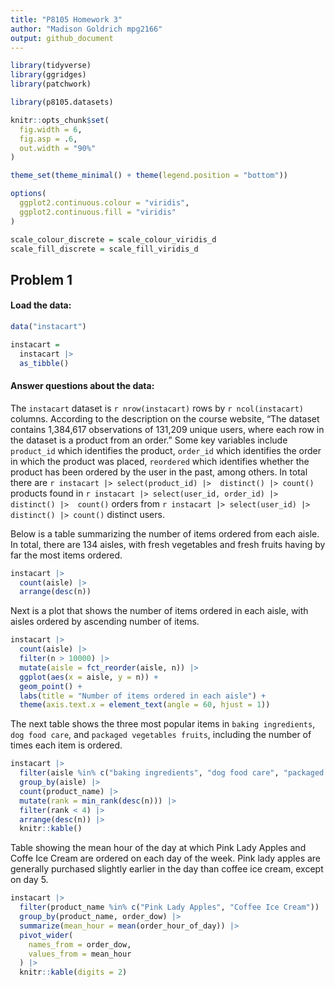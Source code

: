 ```yaml
---
title: "P8105 Homework 3"
author: "Madison Goldrich mpg2166"
output: github_document
---
```


```r
library(tidyverse)
library(ggridges)
library(patchwork)

library(p8105.datasets)

knitr::opts_chunk$set(
  fig.width = 6,
  fig.asp = .6,
  out.width = "90%"
)

theme_set(theme_minimal() + theme(legend.position = "bottom"))

options(
  ggplot2.continuous.colour = "viridis",
  ggplot2.continuous.fill = "viridis"
)

scale_colour_discrete = scale_colour_viridis_d
scale_fill_discrete = scale_fill_viridis_d
```


## Problem 1

#### Load the data:

```r
data("instacart")

instacart =
  instacart |> 
  as_tibble()
```

#### Answer questions about the data: 

The `instacart` dataset is `r nrow(instacart)` rows by `r ncol(instacart)` columns. According to the description on the course website, "The dataset contains 1,384,617 observations of 131,209 unique users, where each row in the dataset is a product from an order." Some key variables include `product_id` which identifies the product, `order_id` which identifies the order in which the product was placed, `reordered` which identifies whether the product has been ordered by the user in the past, among others. In total there are `r instacart |> select(product_id) |>  distinct() |> count()` products found in `r instacart |> select(user_id, order_id) |>  distinct() |>  count()` orders from `r instacart |> select(user_id) |> distinct() |> count()` distinct users.

Below is a table summarizing the number of items ordered from each aisle. In total, there are 134 aisles, with fresh vegetables and fresh fruits having by far the most items ordered.

```r
instacart |> 
  count(aisle) |> 
  arrange(desc(n))
```

Next is a plot that shows the number of items ordered in each aisle, with aisles ordered by ascending number of items.

```r
instacart |> 
  count(aisle) |> 
  filter(n > 10000) |> 
  mutate(aisle = fct_reorder(aisle, n)) |> 
  ggplot(aes(x = aisle, y = n)) +
  geom_point() +
  labs(title = "Number of items ordered in each aisle") +
  theme(axis.text.x = element_text(angle = 60, hjust = 1))
```

The next table shows the three most popular items in `baking ingredients`, `dog food care`, and `packaged vegetables fruits`, including the number of times each item is ordered.

```r
instacart |> 
  filter(aisle %in% c("baking ingredients", "dog food care", "packaged vegetables fruits")) |> 
  group_by(aisle) |> 
  count(product_name) |> 
  mutate(rank = min_rank(desc(n))) |> 
  filter(rank < 4) |> 
  arrange(desc(n)) |> 
  knitr::kable()
```

Table showing the mean hour of the day at which Pink Lady Apples and Coffe Ice Cream are ordered on each day of the week. Pink lady apples are generally purchased slightly earlier in the day than coffee ice cream, except on day 5.

```r
instacart |> 
  filter(product_name %in% c("Pink Lady Apples", "Coffee Ice Cream")) |> 
  group_by(product_name, order_dow) |> 
  summarize(mean_hour = mean(order_hour_of_day)) |> 
  pivot_wider(
    names_from = order_dow,
    values_from = mean_hour
  ) |> 
  knitr::kable(digits = 2)
```
